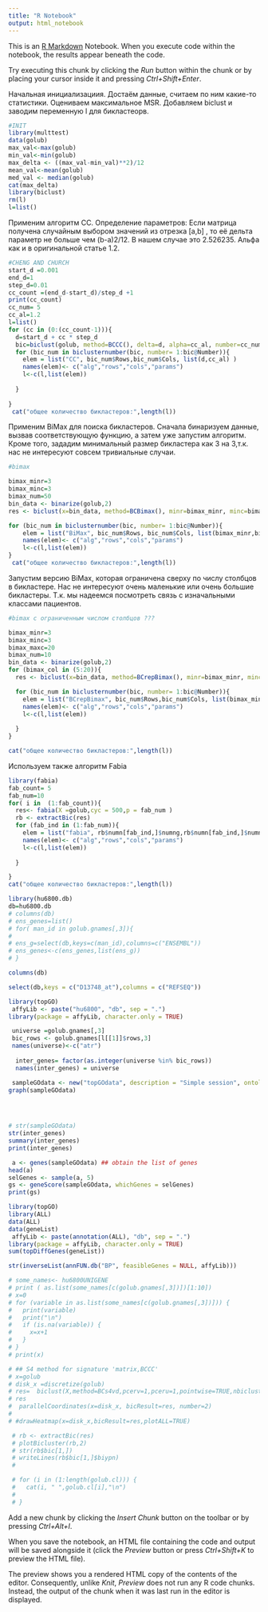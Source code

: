 ```yaml
---
title: "R Notebook"
output: html_notebook
---
```


This is an [R Markdown](http://rmarkdown.rstudio.com) Notebook. When you execute code within the notebook, the results appear beneath the code. 

Try executing this chunk by clicking the *Run* button within the chunk or by placing your cursor inside it and pressing *Ctrl+Shift+Enter*. 



Начальная инициализациия. Достаём данные, считаем по ним какие-то статистики. Оцениваем максимальное MSR. 
Добавляем biclust и заводим переменную l для бикластеорв.
```r
#INIT
library(multtest)
data(golub)
max_val<-max(golub)
min_val<-min(golub)
max_delta <- ((max_val-min_val)**2)/12
mean_val<-mean(golub)
med_val <- median(golub)
cat(max_delta)
library(biclust)
rm(l)
l=list()
```

Применим алгоритм CC.
Определение параметров: Если матрица получена случайным выбором значений из отрезка [a,b] , то её дельта параметр не больше чем (b-a)2/12. В нашем случае это 2.526235. Альфа как и в оригинальной статье 1.2. 
```r
#CHENG AND CHURCH
start_d =0.001
end_d=1
step_d=0.01
cc_count =(end_d-start_d)/step_d +1 
print(cc_count)
cc_num= 5
cc_al=1.2
l=list()
for (cc in (0:(cc_count-1))){
  d=start_d + cc * step_d
  bic=biclust(golub, method=BCCC(), delta=d, alpha=cc_al, number=cc_num) 
  for (bic_num in biclusternumber(bic, number= 1:bic@Number)){
    elem = list("CC", bic_num$Rows,bic_num$Cols, list(d,cc_al) )
    names(elem)<- c("alg","rows","cols","params")
    l<-c(l,list(elem))
  
  }
 
}
 cat("общее количество бикластеров:",length(l))
```
Применим BiMax для поиска бикластеров. Сначала бинаризуем данные, вызвав соответствующую функцию, а затем уже запустим алгоритм. Кроме того, зададим минимальный размер бикластера как 3 на 3,т.к. нас не интересуют совсем тривиальные случаи.
```r
#bimax

bimax_minr=3
bimax_minc=3
bimax_num=50
bin_data <- binarize(golub,2) 
res <- biclust(x=bin_data, method=BCBimax(), minr=bimax_minr, minc=bimax_minc, number=bimax_num)

for (bic_num in biclusternumber(bic, number= 1:bic@Number)){
    elem = list("BiMax", bic_num$Rows, bic_num$Cols, list(bimax_minr,bimax_minc,bimax_num))
    names(elem)<- c("alg","rows","cols","params")
    l<-c(l,list(elem))
}
 cat("общее количество бикластеров:",length(l))
```
Запустим версию BiMax, которая ограничена сверху по числу столбцов в бикластере. Нас не интересуют очень маленькие или очень большие бикластеры. Т.к. мы надеемся посмотреть связь с изначальными классами пациентов.
```r
#bimax c ограниченным числом столбцов ???

bimax_minr=3
bimax_minc=3
bimax_maxc=20
bimax_num=10
bin_data <- binarize(golub,2)
for (bimax_col in (5:20)){
  res <- biclust(x=bin_data, method=BCrepBimax(), minr=bimax_minr, minc=bimax_minc, number=bimax_num,maxc=bimax_col)

  for (bic_num in biclusternumber(bic, number= 1:bic@Number)){
    elem = list("BCrepBimax", bic_num$Rows,bic_num$Cols, list(bimax_minr,bimax_minc,bimax_col,bimax_num) )
    names(elem)<- c("alg","rows","cols","params")
    l<-c(l,list(elem))
  
  }
}

cat("общее количество бикластеров:",length(l))
```

Используем также алгоритм Fabia

```r
library(fabia)
fab_count= 5
fab_num=10
for( i in  (1:fab_count)){
  res<- fabia(X =golub,cyc = 500,p = fab_num )
  rb <- extractBic(res)
  for (fab_ind in (1:fab_num)){
    elem = list("fabia", rb$numn[fab_ind,]$numng,rb$numn[fab_ind,]$numnp, list(500,fab_num))
    names(elem)<- c("alg","rows","cols","params")
    l<-c(l,list(elem))
  
  }

}
cat("общее количество бикластеров:",length(l))
```
```r
library(hu6800.db)
db=hu6800.db
# columns(db)
# ens_genes=list()
# for( man_id in golub.gnames[,3]){
#   
# ens_g=select(db,keys=c(man_id),columns=c("ENSEMBL"))
# ens_genes<-c(ens_genes,list(ens_g))
# }

```
```r
columns(db)
```
```r
select(db,keys = c("D13748_at"),columns = c("REFSEQ"))

```


```r
library(topGO)
 affyLib <- paste("hu6800", "db", sep = ".")
library(package = affyLib, character.only = TRUE)

 universe =golub.gnames[,3]
 bic_rows <- golub.gnames[l[[1]]$rows,3] 
 names(universe)<-c("atr")  
   
  inter_genes= factor(as.integer(universe %in% bic_rows))
  names(inter_genes) = universe

 sampleGOdata <- new("topGOdata", description = "Simple session", ontology = "BP",allGenes = inter_genes,nodeSize = 1,annot = annFUN.db, affyLib = affyLib)
graph(sampleGOdata)


 
```
```r
# str(sampleGOdata)
str(inter_genes)
summary(inter_genes)
print(inter_genes)
```

```r
 a <- genes(sampleGOdata) ## obtain the list of genes 
head(a)
selGenes <- sample(a, 5)
gs <- geneScore(sampleGOdata, whichGenes = selGenes)
print(gs)

```

```r
library(topGO)
library(ALL)
data(ALL)
data(geneList)
 affyLib <- paste(annotation(ALL), "db", sep = ".")
library(package = affyLib, character.only = TRUE)
sum(topDiffGenes(geneList))
```
```r
str(inverseList(annFUN.db("BP", feasibleGenes = NULL, affyLib)))
```

```r
# some_names<- hu6800UNIGENE  
# print ( as.list(some_names[c(golub.gnames[,3])])[1:10])
# x=0
# for (variable in as.list(some_names[c(golub.gnames[,3])])) {
#   print(variable)
#   print("\n")
#   if (is.na(variable)) {
#     x=x+1
#   }
# }
# print(x)
``` 
```r
# ## S4 method for signature 'matrix,BCCC'
# x=golub
# disk_x =discretize(golub)
# res=  biclust(X,method=BCs4vd,pcerv=1,pceru=1,pointwise=TRUE,nbiclust=3)
# res
#  parallelCoordinates(x=disk_x, bicResult=res, number=2)
# 
# #drawHeatmap(x=disk_x,bicResult=res,plotALL=TRUE) 
```

```r
 # rb <- extractBic(res)
 # plotBicluster(rb,2)
 # str(rb$bic[1,])
 # writeLines(rb$bic[1,]$biypn)
 # 


```

```r
 # for (i in (1:length(golub.cl))) {
 #   cat(i, " ",golub.cl[i],"\n")
 #   
 # }
```

Add a new chunk by clicking the *Insert Chunk* button on the toolbar or by pressing *Ctrl+Alt+I*.

When you save the notebook, an HTML file containing the code and output will be saved alongside it (click the *Preview* button or press *Ctrl+Shift+K* to preview the HTML file).

The preview shows you a rendered HTML copy of the contents of the editor. Consequently, unlike *Knit*, *Preview* does not run any R code chunks. Instead, the output of the chunk when it was last run in the editor is displayed.
